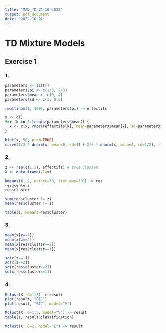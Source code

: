 ```yaml
---
title: "MAD_TD_24-10-2022"
output: pdf_document
date: "2022-10-24"
---
```


# TD Mixture Models

## Exercise 1

### 1.
```r
parameters <- list()
parameters$pi <- c(1/3, 2/3)
parameters$mean <- c(0, 4)
parameters$sd <- c(1, 0.5)

rmultinom(1, 1000, parameters$pi) -> effectifs

x <- c()
for (k in 1:length(parameters$mean)) {
  x <- c(x, rnorm(effectifs[k], mean=parameters$mean[k], sd=parameters$sd[k]))
}
```

```r
hist(x, 50, prob=TRUE)
curve(1/3 * dnorm(x, mean=0, sd=1) + 2/3 * dnorm(x, mean=4, sd=1/2), -3, 5, col="red", add=TRUE)
```

### 2.
```r
z <- rep(c(1,2), effectifs) # true classes
X <- data.frame(V1=x)

kmeans(X, 2, nstart=30, iter.max=100) -> res
res$centers
res$cluster

sum(res$cluster != z)
mean(res$cluster != z)

table(z, kmeans=res$cluster)
```

### 3.
```r
mean(x[z==1])
mean(x[z==2])
mean(x[res$cluster==2])
mean(x[res$cluster==1])

sd(x[z==1])
sd(x[z==2])
sd(x[res$cluster==2])
sd(x[res$cluster==1])
```

### 4.
```r
Mclust(X, G=1:5) -> result
plot(result, "BIC")
plot(result, "BIC", model="V")

Mclust(X, G=1:5, model="V") -> result
table(z, result$classification)

Mclust(X, G=2, model="E") -> result
```

